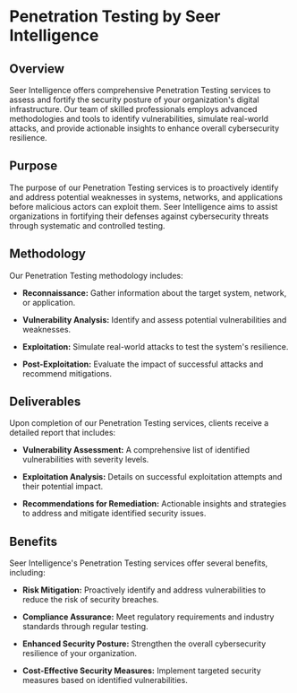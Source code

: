 # Penetration Testing by Seer Intelligence

## Overview

Seer Intelligence offers comprehensive Penetration Testing services to assess and fortify the security posture of your organization's digital infrastructure. Our team of skilled professionals employs advanced methodologies and tools to identify vulnerabilities, simulate real-world attacks, and provide actionable insights to enhance overall cybersecurity resilience.

## Purpose

The purpose of our Penetration Testing services is to proactively identify and address potential weaknesses in systems, networks, and applications before malicious actors can exploit them. Seer Intelligence aims to assist organizations in fortifying their defenses against cybersecurity threats through systematic and controlled testing.

## Methodology

Our Penetration Testing methodology includes:

- **Reconnaissance:** Gather information about the target system, network, or application.

- **Vulnerability Analysis:** Identify and assess potential vulnerabilities and weaknesses.

- **Exploitation:** Simulate real-world attacks to test the system's resilience.

- **Post-Exploitation:** Evaluate the impact of successful attacks and recommend mitigations.

## Deliverables

Upon completion of our Penetration Testing services, clients receive a detailed report that includes:

- **Vulnerability Assessment:** A comprehensive list of identified vulnerabilities with severity levels.

- **Exploitation Analysis:** Details on successful exploitation attempts and their potential impact.

- **Recommendations for Remediation:** Actionable insights and strategies to address and mitigate identified security issues.

## Benefits

Seer Intelligence's Penetration Testing services offer several benefits, including:

- **Risk Mitigation:** Proactively identify and address vulnerabilities to reduce the risk of security breaches.

- **Compliance Assurance:** Meet regulatory requirements and industry standards through regular testing.

- **Enhanced Security Posture:** Strengthen the overall cybersecurity resilience of your organization.

- **Cost-Effective Security Measures:** Implement targeted security measures based on identified vulnerabilities.

